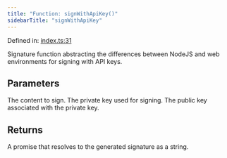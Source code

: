 ```yaml
---
title: "Function: signWithApiKey()"
sidebarTitle: "signWithApiKey"
---
```


Defined in: [index.ts:31](https://github.com/tkhq/sdk/blob/ee72856c3f450731d7501ab05001215768b71500/packages/api-key-stamper/src/index.ts#L31)

Signature function abstracting the differences between NodeJS and web environments for signing with API keys.

## Parameters

<ParamField body="input" type="object" required>
  <Expandable title="properties">
    <ParamField body="content" type="string" required>
      The content to sign.
    </ParamField>
    <ParamField body="privateKey" type="string" required>
      The private key used for signing.
    </ParamField>
    <ParamField body="publicKey" type="string" required>
      The public key associated with the private key.
    </ParamField>
  </Expandable>
</ParamField>

## Returns

<ResponseField name="result" type="Promise<string>" required>
  A promise that resolves to the generated signature as a string.
</ResponseField>
